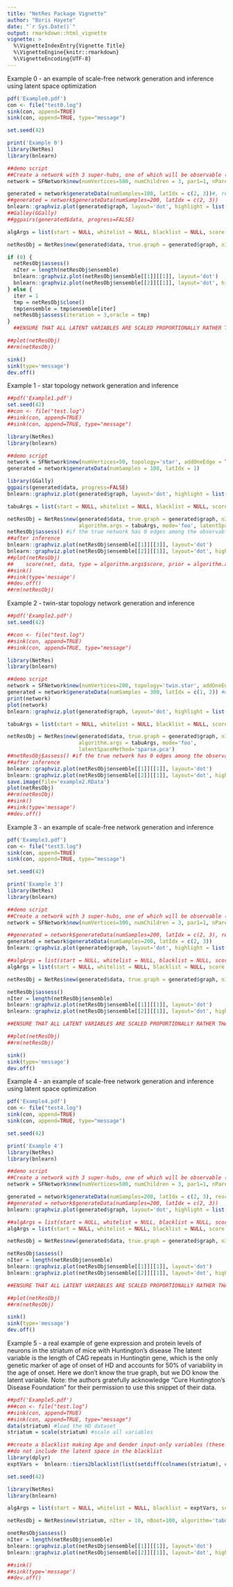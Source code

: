 ```yaml
---
title: "NetRes Package Vignette"
author: "Boris Hayete"
date: "`r Sys.Date()`"
output: rmarkdown::html_vignette
vignette: >
  %\VignetteIndexEntry{Vignette Title}
  %\VignetteEngine{knitr::rmarkdown}
  %\VignetteEncoding{UTF-8}
---
```


Example 0 - an example of scale-free network generation and inference using latent space optimization
```r
pdf('Example0.pdf')
con <- file("test0.log")
sink(con, append=TRUE)
sink(con, append=TRUE, type="message")

set.seed(42)

print('Example 0')
library(NetRes)
library(bnlearn)

##demo script
##Create a network with 3 super-hubs, one of which will be observable (the largest)
network = SFNetwork$new(numVertices=500, numChildren = 3, par1=1, nParentOnly = 3, supersize.top.hubs = TRUE, supersize.factor=5)

generated = network$generateData(numSamples=100, latIdx = c(2, 3))#, rescaleNoiseBy=NULL)
##generated = network$generateData(numSamples=200, latIdx = c(2, 3))
bnlearn::graphviz.plot(generated$graph, layout='dot', highlight = list(nodes = grep('U_', colnames(generated$data), value=T), col = "tomato", fill = "orange"))
##Galley(GGally)
##ggpairs(generated$data, progress=FALSE)

algArgs = list(start = NULL, whitelist = NULL, blacklist = NULL, score = 'ebic-g', debug = FALSE, tabu = 100, max.iter = Inf, maxp = Inf, optimized = TRUE, max.rank=10)

netResObj = NetRes$new(generated$data, true.graph = generated$graph, nIter = 10, nBoot=100, algorithm='tabu', algorithm.args = algArgs, mode='normal', weightedResiduals=FALSE, scale=TRUE, latentSpaceMethod='sparse.pca', optimizeLatentSpace=TRUE) 

if (0) {
  netResObj$assess()
  nIter = length(netResObj$ensemble)
  bnlearn::graphviz.plot(netResObj$ensemble[[1]][[1]], layout='dot')
  bnlearn::graphviz.plot(netResObj$ensemble[[2]][[1]], layout='dot', highlight = list(nodes = grep('U_', bnlearn::nodes(netResObj$ensemble[[nIter]][[1]]), value=T), col = "tomato", fill = "orange"))
} else {
  iter = 1
  tmp = netResObj$clone()
  tmp$ensemble = tmp$ensemble[iter]
  netResObj$assess(iteration = 3,oracle = tmp)
}  
  ##ENSURE THAT ALL LATENT VARIABLES ARE SCALED PROPORTIONALLY RATHER THAN ALL TO 1 (IF THAT'S THE RIGHT THING - CHECK!!!!).  THIS WOULD BE AT THE END OF THE GA ITERATION.  NEXT THING, TRY ALLOWING GREATER MARGIN FOR VARIABLES WITH COEFFICIENTS NOT SET TO 1.

##plot(netResObj)
##rm(netResObj)

sink()
sink(type='message')
dev.off()

```
Example 1 - star topology network generation and inference

```r
##pdf('Example1.pdf')
set.seed(42)
##con <- file("test.log")
##sink(con, append=TRUE)
##sink(con, append=TRUE, type="message")

library(NetRes)
library(bnlearn)

##demo script
network = SFNetwork$new(numVertices=50, topology='star', addOneEdge = TRUE)
generated = network$generateData(numSamples = 100, latIdx = 1)

library(GGally)
ggpairs(generated$data, progress=FALSE)
bnlearn::graphviz.plot(generated$graph, layout='dot', highlight = list(nodes = grep('U_', colnames(generated$data), value=T), col = "tomato", fill = "orange"))

tabuArgs = list(start = NULL, whitelist = NULL, blacklist = NULL, score = 'ebic-g', debug = FALSE, tabu = 10, max.iter = Inf, maxp = Inf, optimized = TRUE)

netResObj = NetRes$new(generated$data, true.graph = generated$graph, nIter = 10, nBoot=100, algorithm='tabu', 
                       algorithm.args = tabuArgs, mode='foo', latentSpaceMethod='sparse.pca') #'sparse.pca') 
netResObj$assess() #if the true network has 0 edges among the observable variables, that causes crashes
##after inference
bnlearn::graphviz.plot(netResObj$ensemble[[1]][[3]], layout='dot')
bnlearn::graphviz.plot(netResObj$ensemble[[2]][[1]], layout='dot', highlight = list(nodes = grep('U_', bnlearn::nodes(netResObj$ensemble[[5]][[1]]), value=T), col = "tomato", fill = "orange"))
##plot(netResObj)
##    score(net, data, type = algorithm.args$score, prior = algorithm.args$prior)
##sink()
##sink(type='message')
##dev.off()
##rm(netResObj)

```

Example 2 - twin-star topology network generation and inference

```r
##pdf('Example2.pdf')
set.seed(42)

##con <- file("test.log")
##sink(con, append=TRUE)
##sink(con, append=TRUE, type="message")

library(NetRes)
library(bnlearn)

##demo script
network = SFNetwork$new(numVertices=200, topology='twin.star', addOneEdge=FALSE)
generated = network$generateData(numSamples = 300, latIdx = c(1, 2)) #used to be 500
print(network)
plot(network)
bnlearn::graphviz.plot(generated$graph, layout='dot', highlight = list(nodes = grep('U_', colnames(generated$data), value=T), col = "tomato", fill = "orange"))

tabuArgs = list(start = NULL, whitelist = NULL, blacklist = NULL, score = 'ebic-g', debug = FALSE, tabu = 10, max.iter = Inf, maxp = Inf, optimized = TRUE)

netResObj = NetRes$new(generated$data, true.graph = generated$graph, nIter = 10, nBoot=100, algorithm='tabu', 
                       algorithm.args = tabuArgs, mode='foo',
                       latentSpaceMethod='sparse.pca') 
##netResObj$assess() #if the true network has 0 edges among the observable variables, that causes crashes
##after inference
bnlearn::graphviz.plot(netResObj$ensemble[[1]][[1]], layout='dot')
bnlearn::graphviz.plot(netResObj$ensemble[[2]][[1]], layout='dot', highlight = list(nodes = grep('U_', bnlearn::nodes(netResObj$ensemble[[2]][[1]]), value=T), col = "tomato", fill = "orange"))
save.image(file='example2.RData')
plot(netResObj)
##rm(netResObj)
##sink()
##sink(type='message')
##dev.off()

```

Example 3 - an example of scale-free network generation and inference
```r
pdf('Example3.pdf')
con <- file("test3.log")
sink(con, append=TRUE)
sink(con, append=TRUE, type="message")

set.seed(42)

print('Example 3')
library(NetRes)
library(bnlearn)

##demo script
##Create a network with 3 super-hubs, one of which will be observable (the largest)
network = SFNetwork$new(numVertices=300, numChildren = 3, par1=1, nParentOnly = 3, supersize.top.hubs = TRUE, supersize.factor=5)

##generated = network$generateData(numSamples=200, latIdx = c(2, 3), rescaleNoiseBy=NULL)
generated = network$generateData(numSamples=200, latIdx = c(2, 3))
bnlearn::graphviz.plot(generated$graph, layout='dot', highlight = list(nodes = grep('U_', colnames(generated$data), value=T), col = "tomato", fill = "orange"))

##algArgs = list(start = NULL, whitelist = NULL, blacklist = NULL, score = 'bge', prior = 'vsp', debug = FALSE, tabu = 100, max.iter = Inf, maxp = Inf, optimized = TRUE, max.rank=10)
algArgs = list(start = NULL, whitelist = NULL, blacklist = NULL, score = 'ebic-g', debug = FALSE, tabu = 100, max.iter = Inf, maxp = Inf, optimized = TRUE, max.rank=10)

netResObj = NetRes$new(generated$data, true.graph = generated$graph, nIter = 10, nBoot=100, algorithm='tabu', algorithm.args = algArgs, mode='normal', weightedResiduals=FALSE, scale=TRUE, latentSpaceMethod='sparse.pca', optimizeLatentSpace=FALSE) 

netResObj$assess()
nIter = length(netResObj$ensemble)
bnlearn::graphviz.plot(netResObj$ensemble[[1]][[1]], layout='dot')
bnlearn::graphviz.plot(netResObj$ensemble[[2]][[1]], layout='dot', highlight = list(nodes = grep('U_', bnlearn::nodes(netResObj$ensemble[[nIter]][[1]]), value=T), col = "tomato", fill = "orange"))

##ENSURE THAT ALL LATENT VARIABLES ARE SCALED PROPORTIONALLY RATHER THAN ALL TO 1 (IF THAT'S THE RIGHT THING - CHECK!!!!).  THIS WOULD BE AT THE END OF THE GA ITERATION.  NEXT THING, TRY ALLOWING GREATER MARGIN FOR VARIABLES WITH COEFFICIENTS NOT SET TO 1.

##plot(netResObj)
##rm(netResObj)

sink()
sink(type='message')
dev.off()

```
Example 4 - an example of scale-free network generation and inference using latent space optimization
```r
pdf('Example4.pdf')
con <- file("test4.log")
sink(con, append=TRUE)
sink(con, append=TRUE, type="message")

set.seed(42)

print('Example 4')
library(NetRes)
library(bnlearn)

##demo script
##Create a network with 3 super-hubs, one of which will be observable (the largest)
network = SFNetwork$new(numVertices=500, numChildren = 3, par1=1, nParentOnly = 3, supersize.top.hubs = TRUE, supersize.factor=5)

generated = network$generateData(numSamples=200, latIdx = c(2, 3), rescaleNoiseBy=NULL)
##generated = network$generateData(numSamples=200, latIdx = c(2, 3))
bnlearn::graphviz.plot(generated$graph, layout='dot', highlight = list(nodes = grep('U_', colnames(generated$data), value=T), col = "tomato", fill = "orange"))

##algArgs = list(start = NULL, whitelist = NULL, blacklist = NULL, score = 'bge', prior = 'vsp', debug = FALSE, tabu = 100, max.iter = Inf, maxp = Inf, optimized = TRUE, max.rank=10)
algArgs = list(start = NULL, whitelist = NULL, blacklist = NULL, score = 'ebic-g', debug = FALSE, tabu = 100, max.iter = Inf, maxp = Inf, optimized = TRUE, max.rank=10)

netResObj = NetRes$new(generated$data, true.graph = generated$graph, nIter = 10, nBoot=100, algorithm='tabu', algorithm.args = algArgs, mode='normal', weightedResiduals=FALSE, scale=TRUE, latentSpaceMethod='sparse.pca', optimizeLatentSpace=TRUE) 

netResObj$assess()
nIter = length(netResObj$ensemble)
bnlearn::graphviz.plot(netResObj$ensemble[[1]][[1]], layout='dot')
bnlearn::graphviz.plot(netResObj$ensemble[[2]][[1]], layout='dot', highlight = list(nodes = grep('U_', bnlearn::nodes(netResObj$ensemble[[nIter]][[1]]), value=T), col = "tomato", fill = "orange"))

##ENSURE THAT ALL LATENT VARIABLES ARE SCALED PROPORTIONALLY RATHER THAN ALL TO 1 (IF THAT'S THE RIGHT THING - CHECK!!!!).  THIS WOULD BE AT THE END OF THE GA ITERATION.  NEXT THING, TRY ALLOWING GREATER MARGIN FOR VARIABLES WITH COEFFICIENTS NOT SET TO 1.

##plot(netResObj)
##rm(netResObj)

sink()
sink(type='message')
dev.off()

```

Example 5 - a real example of gene expression and protein levels of neurons in the striatum of mice with Huntington's disease
The latent variable is the length of CAG repeats in Huntingtin gene, which is the only genetic marker of age of onset of HD and accounts
for 50% of variability in the age of onset.
Here we don't know the true graph, but we DO know the latent variable.
Note: the authors gratefully acknowledge "Cure Huntington's Disease Foundation" for their permission to use this snippet of their data.
```r
##pdf('Example5.pdf')
###con <- file("test.log")
##sink(con, append=TRUE)
##sink(con, append=TRUE, type="message")
data(striatum) #load the HD dataset
striatum = scale(striatum) #scale all variables

##create a blacklist making Age and Gender input-only variables (these are experimental or, effectively, interventional variables)
##do not include the latent space in the blacklist
library(dplyr)
exptVars =  bnlearn::tiers2blacklist(list(setdiff(colnames(striatum), c('Age', 'Gender')), c('Age', 'Gender'))) %>% as.data.frame %>% dplyr::filter(to != 'U_CAG')

set.seed(42)

library(NetRes)
library(bnlearn)

algArgs = list(start = NULL, whitelist = NULL, blacklist = exptVars, score = 'ebic-g', debug = FALSE, tabu = 100, max.iter = Inf, maxp = Inf, optimized = TRUE, max.rank=10)

netResObj = NetRes$new(striatum, nIter = 10, nBoot=100, algorithm='tabu', algorithm.args = algArgs, mode='normal', weightedResiduals=FALSE, scale=TRUE, latentSpaceMethod='VAE', optimizeLatentSpace=FALSE) 

onetResObj$assess()
nIter = length(netResObj$ensemble)
bnlearn::graphviz.plot(netResObj$ensemble[[1]][[1]], layout='dot')
bnlearn::graphviz.plot(netResObj$ensemble[[2]][[1]], layout='dot', highlight = list(nodes = grep('U_', bnlearn::nodes(netResObj$ensemble[[4]][[1]]), value=T), col = "tomato", fill = "orange"))

##sink()
##sink(type='message')
##dev.off()

```
